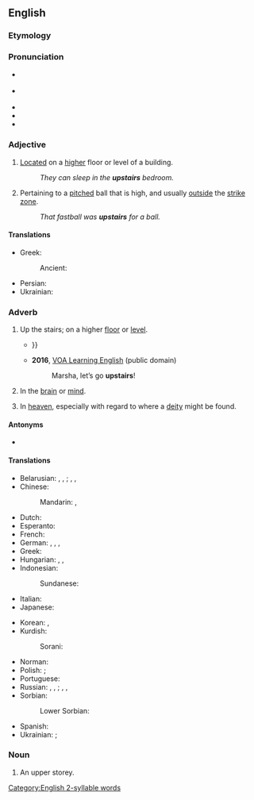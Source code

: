 ==English==

===Etymology===
{{affix|en|up-|stair|-s}}

===Pronunciation===
* {{a|GA}} {{IPA|en|/ˌʌpˈstɛɹz/|/ˈʌpˌstɛɹz/}}
* {{a|RP}} {{IPA|en|/ˌʌpˈstɛəz/|/ˈʌpˌstɛəz/}}
* {{hyph|en|up|stairs}}
* {{audio|en|en-us-upstairs.ogg|Audio (US)}}
* {{rhymes|en|ɛə(ɹ)z}}

===Adjective===
{{en-adj|further}}

# [[located|Located]] on a [[higher]] floor or level of a building.
#: ''They can sleep in the '''upstairs''' bedroom.''
# {{lb|en|baseball|informal}} Pertaining to a [[pitched]] ball that is high, and usually [[outside]] the [[strike zone]].
#: ''That fastball was '''upstairs''' for a ball.''

====Translations====
{{trans-top|located on a higher floor of a building}}
* Greek:
*: Ancient: {{t|grc|ὑπερῷος}}
{{trans-mid}}
* Persian: {{t|fa|طبقە بالا|tr=tabaqe-ye bālā}}
* Ukrainian: {{t|uk|ве́рхній по́верх}}
{{trans-bottom}}

===Adverb===
{{en-adv|further}}

# Up the stairs; on a higher [[floor]] or [[level]].
#: {{ux|en|I’ll take my shoes and put them away the next time I go '''upstairs'''.}}
#: {{ux|en|I hate the people who live '''upstairs''', and I especially hate their piano.}}
#* {{RQ:Hardy Tess|volume=I|chapter=IV|phase=1|pages=40–41|pageref=40|passage=In a large bedroom '''upstairs''', the window of which was thickly curtained with a great woollen shawl lately discarded by the landlady, Mrs. Rolliver, were gathered on this evening nearly a dozen persons, all seeking vinous bliss; {{...}}}}
#* '''2016''', [https://web.archive.org/web/20170930001420/https://learningenglish.voanews.com/a/lets-learn-english-lesson-5-where-are-you/3168971.html VOA Learning English] (public domain)
#*: Marsha, let’s go '''upstairs'''!
#*:: {{audio|en|Marsha, let’s go upstairs!.ogg|Audio (US)}}
# {{lb|en|informal}} In the [[brain]] or [[mind]].
#: {{ux|en|After Joe did a hula dance on the kitchen table, his friends wondered if he didn’t have a lot going on '''upstairs'''.}}
# {{lb|en|informal}} In [[heaven]], especially with regard to where a [[deity]] might be found.

====Antonyms====
* {{l|en|downstairs}}

====Translations====
{{trans-top|up the stairs; on a higher floor or level}}
* Belarusian: {{qualifier|direction}} {{t|be|наве́рх|sc=Cyrl}}, {{t|be|уве́рх|sc=Cyrl}}, {{t|be|ўверх|sc=Cyrl}}; {{qualifier|location}} {{l|be|наве́рсе|sc=Cyrl}}, {{t|be|уве́рсе|sc=Cyrl}}, {{t|be|ўве́рсе|sc=Cyrl}}
* Chinese:
*: Mandarin: {{t+|cmn|樓上|sc=Hani}}, {{t+|cmn|楼上|tr=lóushàng|sc=Hani}}
* Dutch: {{t+|nl|boven}}
* Esperanto: {{t|eo|superŝtupare}}
* French: {{t+|fr|en haut}}
* German: {{t+|de|treppauf}}, {{t+|de|oben}}, {{t|de|nach oben}} {{qualifier|where to}}, {{t+|de|herauf}}
* Greek: {{t+|el|πάνω}}
* Hungarian: {{t+|hu|odafönt}}, {{t+|hu|odafent}}, {{t+|hu|odafenn}}
* Indonesian: {{t|id|lantai atas}}
*: Sundanese: {{t|su|tonggoh}}
* Italian: {{t|it|di sopra}}
* Japanese: {{t|ja|階上|tr=かいじょう, kaijō|sc=Jpan}}
{{trans-mid}}
* Korean: {{t+|ko|위층|alt=위층에}}, {{t+|ko|위층|alt=위층으로}} {{qualifier|where to}}
* Kurdish:
*: Sorani: {{t+|ku|سەرەوە}}
* Norman: {{t|nrf|à haut}}
* Polish: {{t|pl|na górze}} {{qualifier|where}}; {{t|pl|na górę}} {{qualifier|where to}}
* Portuguese: {{t+|pt|em cima}}
* Russian: {{t+|ru|наверху́}} {{qualifier|where}}, {{t+|ru|вверху́}} {{qualifier|where}}, {{t|ru|на ве́рхнем этаже́}} {{qualifier|where}}; {{t+|ru|наве́рх}} {{qualifier|where to}}, {{t+|ru|вверх}} {{qualifier|where to}}, {{t|ru|на ве́рхний эта́ж}} {{qualifier|where to}}
* Sorbian:
*: Lower Sorbian: {{t|dsb|górjejce}}
* Spanish: {{t+|es|arriba}}
* Ukrainian: {{qualifier|location}} {{t+|uk|вгорі́|sc=Cyrl}}; {{qualifier|direction}} {{t+|uk|вго́ру|sc=Cyrl}}
{{trans-bottom}}

===Noun===
{{en-noun|upstairs}}

# An upper storey.

[[Category:English 2-syllable words]]